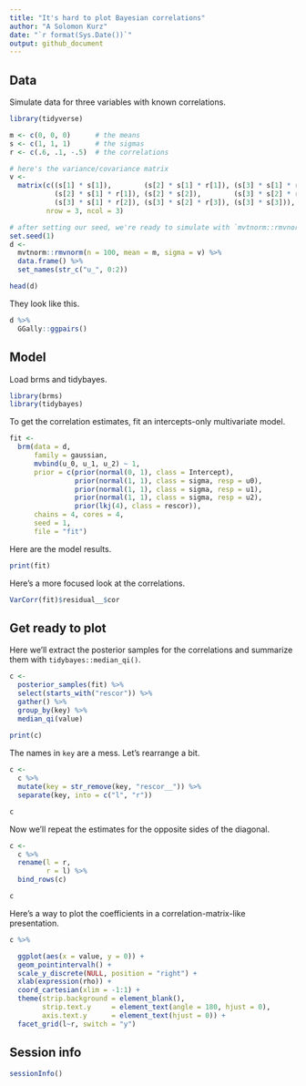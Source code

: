 ```yaml
---
title: "It's hard to plot Bayesian correlations"
author: "A Solomon Kurz"
date: "`r format(Sys.Date())`"
output: github_document
---
```


## Data

Simulate data for three variables with known correlations.

```r
library(tidyverse)

m <- c(0, 0, 0)      # the means
s <- c(1, 1, 1)      # the sigmas
r <- c(.6, .1, -.5)  # the correlations

# here's the variance/covariance matrix
v <- 
  matrix(c((s[1] * s[1]),        (s[2] * s[1] * r[1]), (s[3] * s[1] * r[2]),
           (s[2] * s[1] * r[1]), (s[2] * s[2]),        (s[3] * s[2] * r[3]),
           (s[3] * s[1] * r[2]), (s[3] * s[2] * r[3]), (s[3] * s[3])),
         nrow = 3, ncol = 3)

# after setting our seed, we're ready to simulate with `mvtnorm::rmvnorm()`
set.seed(1)
d <- 
  mvtnorm::rmvnorm(n = 100, mean = m, sigma = v) %>% 
  data.frame() %>% 
  set_names(str_c("u_", 0:2))

head(d)
```

They look like this.

```r
d %>% 
  GGally::ggpairs()
```

## Model

Load brms and tidybayes.

```r
library(brms)
library(tidybayes)
```

To get the correlation estimates, fit an intercepts-only multivariate model.

```r
fit <- 
  brm(data = d, 
      family = gaussian,
      mvbind(u_0, u_1, u_2) ~ 1,
      prior = c(prior(normal(0, 1), class = Intercept),
                prior(normal(1, 1), class = sigma, resp = u0),
                prior(normal(1, 1), class = sigma, resp = u1),
                prior(normal(1, 1), class = sigma, resp = u2),
                prior(lkj(4), class = rescor)),
      chains = 4, cores = 4, 
      seed = 1,
      file = "fit")
```

Here are the model results.

```r
print(fit)
```

Here's a more focused look at the correlations.

```r
VarCorr(fit)$residual__$cor
```

## Get ready to plot

Here we'll extract the posterior samples for the correlations and summarize them with `tidybayes::median_qi()`.

```r
c <- 
  posterior_samples(fit) %>% 
  select(starts_with("rescor")) %>% 
  gather() %>% 
  group_by(key) %>% 
  median_qi(value)
  
print(c)
```

The names in `key` are a mess. Let's rearrange a bit.

```r
c <-
  c %>% 
  mutate(key = str_remove(key, "rescor__")) %>% 
  separate(key, into = c("l", "r"))

c
```

Now we'll repeat the estimates for the opposite sides of the diagonal.

```r
c <-
  c %>% 
  rename(l = r, 
         r = l) %>% 
  bind_rows(c)

c
```

Here's a way to plot the coefficients in a correlation-matrix-like presentation.

```r
c %>% 

  ggplot(aes(x = value, y = 0)) +
  geom_pointintervalh() +
  scale_y_discrete(NULL, position = "right") +
  xlab(expression(rho)) +
  coord_cartesian(xlim = -1:1) +
  theme(strip.background = element_blank(),
        strip.text.y     = element_text(angle = 180, hjust = 0),
        axis.text.y      = element_text(hjust = 0)) +
  facet_grid(l~r, switch = "y")
```

## Session info

```r
sessionInfo()
```


